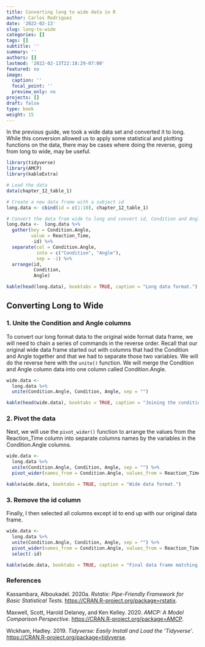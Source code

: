 ```yaml
---
title: Converting long to wide data in R
author: Carlos Rodriguez
date: '2022-02-13'
slug: long-to-wide
categories: []
tags: []
subtitle: ''
summary: ''
authors: []
lastmod: '2022-02-13T22:18:29-07:00'
featured: no
image:
  caption: ''
  focal_point: ''
  preview_only: no
projects: []
draft: false
type: book
weight: 15
---
```


In the previous guide, we took a wide data set and converted it to long. While this conversion allowed us to apply some statistical and plotting functions on the data, there may be cases where doing the reverse, going from long to wide, may be useful.

```r
library(tidyverse)
library(AMCP)
library(kableExtra)

# Load the data
data(chapter_12_table_1)
```

<!-- Create the long data frame -->
```r
# Create a new data frame with a subject id
long.data <- cbind(id = c(1:10), chapter_12_table_1)

# Convert the data from wide to long and convert id, Condition and Angle to factor
long.data <-  long.data %>% 
  gather(key = Condition.Angle, 
         value = Reaction_Time, 
         -id) %>%
  separate(col = Condition.Angle, 
           into = c("Condition", "Angle"), 
           sep = -1) %>%
  arrange(id, 
          Condition, 
          Angle)

kable(head(long.data), booktabs = TRUE, caption = "Long data format.")
```

## Converting Long to Wide
### 1. Unite the Condition and Angle columns
To convert our long format data to the original wide format data frame, we will need to chain a series of commands in the reverse order. Recall that our original wide data frame started out with columns that had the Condition and Angle together and that we had to separate those two variables. We will do the reverse here with the `unite()` function. We will merge the Condition and Angle column data into one column called Condition.Angle. 
```r
wide.data <- 
  long.data %>%
  unite(Condition.Angle, Condition, Angle, sep = "")
```
```r
kable(head(wide.data), booktabs = TRUE, caption = "Joining the condition and angle column cells.")
```

### 2. Pivot the data
Next, we will use the `pivot_wider()` function to arrange the values from the Reaction_Time column into separate columns names by the variables in the Condition.Angle columns.
```r
wide.data <- 
  long.data %>%
  unite(Condition.Angle, Condition, Angle, sep = "") %>%
  pivot_wider(names_from = Condition.Angle, values_from = Reaction_Time)
```

```r
kable(wide.data, booktabs = TRUE, caption = "Wide data format.")
```

### 3. Remove the id column
Finally, I then selected all columns except id to end up with our original data frame.
```r
wide.data <- 
  long.data %>%
  unite(Condition.Angle, Condition, Angle, sep = "") %>%
  pivot_wider(names_from = Condition.Angle, values_from = Reaction_Time) %>%
  select(-id)
```
```r
kable(wide.data, booktabs = TRUE, caption = "Final data frame matching the original chapter_12_table_1 data.")
```

### References
<div id="refs" class="references">


<div id="ref-R-rstatix">

Kassambara, Alboukadel. 2020a. *Rstatix: Pipe-Friendly Framework for Basic Statistical Tests*. <https://CRAN.R-project.org/package=rstatix>.

</div>

<div id="ref-R-AMCP">

Maxwell, Scott, Harold Delaney, and Ken Kelley. 2020. *AMCP: A Model Comparison Perspective*. <https://CRAN.R-project.org/package=AMCP>.

</div>


<div id="ref-R-tidyverse">

Wickham, Hadley. 2019. *Tidyverse: Easily Install and Load the ’Tidyverse’*. <https://CRAN.R-project.org/package=tidyverse>.

</div>

</div>

